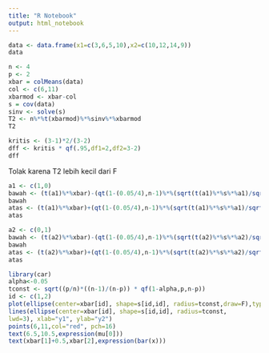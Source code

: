 ---
title: "R Notebook"
output: html_notebook
---
```{r}
data <- data.frame(x1=c(3,6,5,10),x2=c(10,12,14,9))
data
```
```{r}
n <- 4
p <- 2
xbar = colMeans(data)
col <- c(6,11)
xbarmod <- xbar-col
s = cov(data)
sinv <- solve(s)
T2 <- n%*%t(xbarmod)%*%sinv%*%xbarmod
T2
```

```{r}
kritis <- (3-1)*2/(3-2)
dff <- kritis * qf(.95,df1=2,df2=3-2)
dff
```
Tolak karena T2 lebih kecil dari F

```{r}
a1 <- c(1,0)
bawah <- (t(a1)%*%xbar)-(qt(1-(0.05/4),n-1)%*%(sqrt(t(a1)%*%s%*%a1)/sqrt(n)))
bawah
atas <- (t(a1)%*%xbar)+(qt(1-(0.05/4),n-1)%*%(sqrt(t(a1)%*%s%*%a1)/sqrt(n)))
atas
```

```{r}
a2 <- c(0,1)
bawah <- (t(a2)%*%xbar)-(qt(1-(0.05/4),n-1)%*%(sqrt(t(a2)%*%s%*%a2)/sqrt(n)))
bawah
atas <- (t(a2)%*%xbar)+(qt(1-(0.05/4),n-1)%*%(sqrt(t(a2)%*%s%*%a2)/sqrt(n)))
atas
```

```{r}
library(car)
alpha<-0.05
tconst <- sqrt((p/n)*((n-1)/(n-p)) * qf(1-alpha,p,n-p))
id <- c(1,2)
plot(ellipse(center=xbar[id], shape=s[id,id], radius=tconst,draw=F),type="n", xlab="y1", ylab="y2")
lines(ellipse(center=xbar[id], shape=s[id,id], radius=tconst,
lwd=3), xlab="y1", ylab="y2")
points(6,11,col="red", pch=16)
text(6.5,10.5,expression(mu[0]))
text(xbar[1]+0.5,xbar[2],expression(bar(x)))
```

